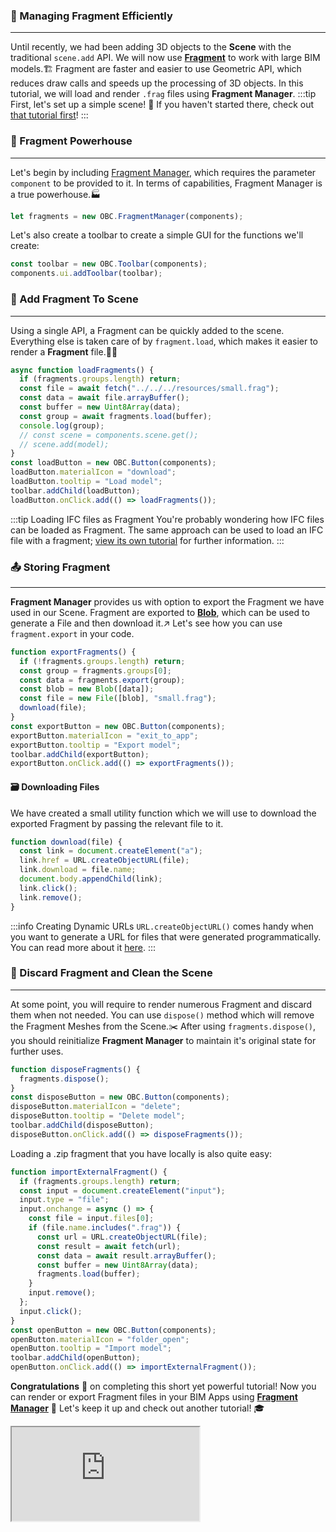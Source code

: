 ### 🧶 Managing Fragment Efficiently

---

Until recently, we had been adding 3D objects to the **Scene** with the traditional `scene.add` API.
We will now use **[Fragment](https://github.com/ThatOpen/engine_fragment)** to work with large BIM models.🏗️
Fragment are faster and easier to use Geometric API, which reduces draw calls and speeds up the processing of 3D objects.
In this tutorial, we will load and render `.frag` files using **Fragment Manager**.
:::tip First, let's set up a simple scene!
👀 If you haven't started there, check out [that tutorial first](SimpleScene.mdx)!
:::

### 🧭 Fragment Powerhouse

---

Let's begin by including [Fragment Manager](../api/classes/components.FragmentManager),
which requires the parameter `component` to be provided to it.
In terms of capabilities, Fragment Manager is a true powerhouse.🏭

```js
let fragments = new OBC.FragmentManager(components);
```

Let's also create a toolbar to create a simple GUI for the functions we'll create:

```js
const toolbar = new OBC.Toolbar(components);
components.ui.addToolbar(toolbar);
```

### 🧩 Add Fragment To Scene

---

Using a single API, a Fragment can be quickly added to the scene.
Everything else is taken care of by `fragment.load`, which makes it easier to render a **Fragment** file.💪💪

```js
async function loadFragments() {
  if (fragments.groups.length) return;
  const file = await fetch("../../../resources/small.frag");
  const data = await file.arrayBuffer();
  const buffer = new Uint8Array(data);
  const group = await fragments.load(buffer);
  console.log(group);
  // const scene = components.scene.get();
  // scene.add(model);
}
const loadButton = new OBC.Button(components);
loadButton.materialIcon = "download";
loadButton.tooltip = "Load model";
toolbar.addChild(loadButton);
loadButton.onClick.add(() => loadFragments());
```

:::tip Loading IFC files as Fragment
You're probably wondering how IFC files can be loaded as Fragment.
The same approach can be used to load an IFC file with a fragment;
[view its own tutorial](./FragmentIfcLoader.mdx) for further information.
:::

### 📤 Storing Fragment

---

**Fragment Manager** provides us with option to export the Fragment we have used in our Scene.
Fragment are exported to **[Blob](https://developer.mozilla.org/en-US/docs/Web/API/Blob/Blob)**,
which can be used to generate a File and then download it.↗️
Let's see how you can use `fragment.export` in your code.

```js
function exportFragments() {
  if (!fragments.groups.length) return;
  const group = fragments.groups[0];
  const data = fragments.export(group);
  const blob = new Blob([data]);
  const file = new File([blob], "small.frag");
  download(file);
}
const exportButton = new OBC.Button(components);
exportButton.materialIcon = "exit_to_app";
exportButton.tooltip = "Export model";
toolbar.addChild(exportButton);
exportButton.onClick.add(() => exportFragments());
```

#### 🗃️ Downloading Files

We have created a small utility function which we will use to download the exported Fragment by passing the relevant file to it.

```js
function download(file) {
  const link = document.createElement("a");
  link.href = URL.createObjectURL(file);
  link.download = file.name;
  document.body.appendChild(link);
  link.click();
  link.remove();
}
```

:::info Creating Dynamic URLs
`URL.createObjectURL()` comes handy when you want to generate a URL for files that were generated programmatically.
You can read more about it [here](https://developer.mozilla.org/en-US/docs/Web/API/URL/createObjectURL_static).
:::

### 🧹 Discard Fragment and Clean the Scene

---

At some point, you will require to render numerous Fragment and discard them when not needed.
You can use `dispose()` method which will remove the Fragment Meshes from the Scene.✂️
After using `fragments.dispose()`, you should reinitialize **Fragment Manager** to maintain it's original state for further uses.

```js
function disposeFragments() {
  fragments.dispose();
}
const disposeButton = new OBC.Button(components);
disposeButton.materialIcon = "delete";
disposeButton.tooltip = "Delete model";
toolbar.addChild(disposeButton);
disposeButton.onClick.add(() => disposeFragments());
```

Loading a .zip fragment that you have locally is also quite easy:

```js
function importExternalFragment() {
  if (fragments.groups.length) return;
  const input = document.createElement("input");
  input.type = "file";
  input.onchange = async () => {
    const file = input.files[0];
    if (file.name.includes(".frag")) {
      const url = URL.createObjectURL(file);
      const result = await fetch(url);
      const data = await result.arrayBuffer();
      const buffer = new Uint8Array(data);
      fragments.load(buffer);
    }
    input.remove();
  };
  input.click();
}
const openButton = new OBC.Button(components);
openButton.materialIcon = "folder_open";
openButton.tooltip = "Import model";
toolbar.addChild(openButton);
openButton.onClick.add(() => importExternalFragment());
```

**Congratulations** 🎉 on completing this short yet powerful tutorial!
Now you can render or export Fragment files in your BIM Apps using **[Fragment Manager](../api/classes/components.FragmentManager)** 🎯
Let's keep it up and check out another tutorial! 🎓

<iframe src="https://thatopen.github.io/engine_components/src/fragments/FragmentManager/index.html"></iframe>

